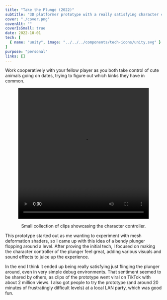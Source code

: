 ```yaml
---
title: "Take the Plunge (2022)"
subtitle: "3D platformer prototype with a really satisfying character controller."
cover: "./cover.png"
coverAlt: ""
coverIsSmall: true
date: 2022-10-01
tech: [
  { name: "unity", image: "../../../components/tech-icons/unity.svg" }
]
purpose: "personal"
links: []
---
```



<p className="de-emphasize">Work cooperatively with your fellow player as you both take control of cute animals going on dates, trying to figure out which kinks they have in common.</p>

<div style="display: flex; flex-direction: column; align-items: center; margin: 1em 0">
	<video alt="Clips from the prtotype" height="420px" width="420px" style="margin-bottom: 1em; object-fit: cover;" controls>
		<source src={trailer} type="video/mp4" />
	</video>
	<span className="de-emphasize" style="text-align: center">Small collection of clips showcasing the character controller.</span>
</div>

This prototype started out as me wanting to experiment with mesh deformation shaders, so I came up with this idea of a bendy plunger flopping around a level. After proving the initial tech, I focused on making the character controller of the plunger feel great, adding various visuals and sound effects to juice up the experience.

In the end I think it ended up being really satisfying just flinging the plunger around, even in very simple debug environments. That sentiment seemed to be shared by others, as clips of the prototype went viral on TikTok with about 2 million views. I also got people to try the prototype (and around 20 minutes of frustratingly difficult levels) at a local LAN party, which was good fun.
